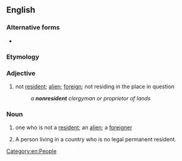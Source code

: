 {{also|non-resident}}

==English==

===Alternative forms===
* {{l|en|non-resident}}

===Etymology===
{{prefix|en|non|resident}}

===Adjective===
{{en-adj|-}}

# not [[resident]]; [[alien]]; [[foreign]]; not residing in the place in question
#: ''a '''nonresident''' clergyman or proprietor of lands''

===Noun===
{{en-noun}}

# one who is not a [[resident]]; an [[alien]]; a [[foreigner]]
# {{lb|en|legal}} A person living in a country who is no legal permanent resident.

[[Category:en:People]]